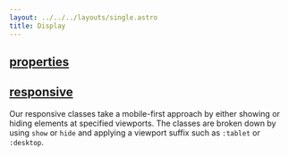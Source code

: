 ```yaml
---
layout: ../../../layouts/single.astro
title: Display
---
```


## [properties](#properties)

<Classes attr="true" >
<Classesrow classname="display--none" attr="display: none" />
<Classesrow classname="display--block" attr="display: block" />
<Classesrow classname="display--inline-block" attr="display: inline-block" />
<Classesrow classname="display--inline" attr="display: inline" />
<Classesrow classname="display--flex" attr="display: flex" />
<Classesrow classname="display--inline-flex" attr="display: inline-flex" />
</Classes>





## [responsive](#responsive)

Our responsive classes take a mobile-first approach by either showing or hiding elements at specified viewports. The classes are broken down by using `show` or `hide` and applying a viewport suffix such as `:tablet` or `:desktop`.


<Classes result="true"> 
<Classesrow classname="show-print" result="Show on printed media." />
<Classesrow classname="hide-print" result="Hide on printed media." />
<Classesrow classname="show" result="Show at all screen sizes." />
<Classesrow classname="show:tablet" result="Show at our tablet breakpoint and up." />
<Classesrow classname="show:lg-tablet" result="Show at our large tablet breakpoint and up." />
<Classesrow classname="show:laptop" result="Show Show at our laptop breakpoint and up." />
<Classesrow classname="show:desktop" result="Show at our desktop breakpoint and up." />
<Classesrow classname="hide" result="Hide on all screen sizes." />
<Classesrow classname="hide:tablet" result="Hide on our tablet breakpoint and up." />
<Classesrow classname="hide:lg-tablet" result="Hide on our large tablet breakpoint and up." />
<Classesrow classname="hide:laptop" result="Hide on our laptop breakpoint and up." />
<Classesrow classname="hide:desktop" result="Hide on our desktop breakpoint and up." />
</Classes>
